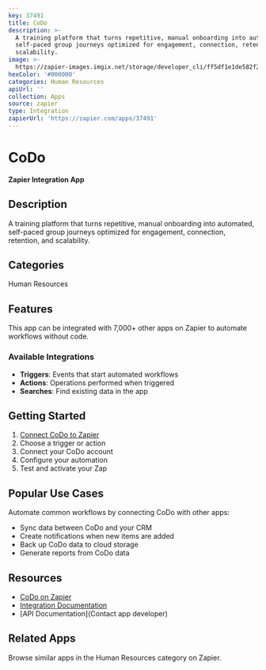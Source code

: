 ```yaml
---
key: 37491
title: CoDo
description: >-
  A training platform that turns repetitive, manual onboarding into automated,
  self-paced group journeys optimized for engagement, connection, retention, and
  scalability.
image: >-
  https://zapier-images.imgix.net/storage/developer_cli/ff5df1e1de582f2d389591ee9cb085fc.png?auto=format%2Ccompress&ixlib=python-3.0.0&q=50
hexColor: '#000000'
categories: Human Resources
apiUrl: ''
collection: Apps
source: zapier
type: Integration
zapierUrl: 'https://zapier.com/apps/37491'
---
```

# CoDo

**Zapier Integration App**

## Description

A training platform that turns repetitive, manual onboarding into automated, self-paced group journeys optimized for engagement, connection, retention, and scalability.

## Categories

Human Resources

## Features

This app can be integrated with 7,000+ other apps on Zapier to automate workflows without code.

### Available Integrations

- **Triggers**: Events that start automated workflows
- **Actions**: Operations performed when triggered
- **Searches**: Find existing data in the app

## Getting Started

1. [Connect CoDo to Zapier](https://zapier.com/apps/37491)
2. Choose a trigger or action
3. Connect your CoDo account
4. Configure your automation
5. Test and activate your Zap

## Popular Use Cases

Automate common workflows by connecting CoDo with other apps:

- Sync data between CoDo and your CRM
- Create notifications when new items are added
- Back up CoDo data to cloud storage
- Generate reports from CoDo data

## Resources

- [CoDo on Zapier](https://zapier.com/apps/37491)
- [Integration Documentation](https://zapier.com/apps/37491/integrations)
- [API Documentation](Contact app developer)

## Related Apps

Browse similar apps in the Human Resources category on Zapier.
